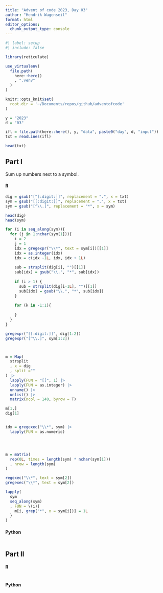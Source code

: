 ```yaml
---
title: "Advent of code 2023, Day 03"
author: "Hendrik Wagenseil"
format: html
editor_options: 
  chunk_output_type: console
---
```


```r
#| label: setup
#| include: false

library(reticulate)

use_virtualenv(
  file.path(
    here::here()
    , ".venv"
  )
)

knitr::opts_knit$set(
  root.dir = '~/Documents/repos/github/adventofcode'
)

y = "2023"
d = "03"

ifl = file.path(here::here(), y, "data", paste0("day", d, "input"))
txt = readLines(ifl)
```

```r
head(txt)
```


::: {.panel-tabset}

## Part I

Sum up numbers next to a symbol. 

::: {.panel-tabset}

#### R

```r
dig = gsub("[^[:digit:]]", replacement = ".", x = txt)
sym = gsub("[[:digit:]]", replacement = ".", x = txt)
sym = gsub("[^\\.]", replacement = "*", x = sym) 

head(dig)
head(sym)

for (i in seq_along(sym)){
  for (j in 1:nchar(sym[1])){
    i = 2
    j = 1
    idx = gregexpr("\\*", text = sym[i])[[1]]
    idx = as.integer(idx)
    idx = c(idx -1L, idx, idx + 1L)
    
    sub = strsplit(dig[i], "")[[1]]
    sub[idx] = gsub("\\.", "*", sub[idx])
    
    if (i > 1) {
      sub = strsplit(dig[i-1L], "")[[1]]
      sub[idx] = gsub("\\.", "*", sub[idx])
    }
    
    for (k in -1:1){
      
    }
  }
}

gregexpr("[[:digit:]]", dig[1:2])
gregexpr("[^\\.]", sym[1:2])



m = Map(
  strsplit
  , x = dig
  , split =""
) |> 
  lapply(FUN = "[[", 1) |> 
  lapply(FUN = as.integer) |> 
  unname() |> 
  unlist() |> 
  matrix(ncol = 140, byrow = T)

m[1,]
dig[1]


idx = gregexec("\\*", sym) |> 
  lapply(FUN = as.numeric)




m = matrix(
  rep(0L, times = length(sym) * nchar(sym[1]))
  , nrow = length(sym)
)

regexec("\\*", text = sym[2])
gregexec("\\*", text = sym[2])

lapply(
  sym
  seq_along(sym)
  , FUN = \(i){
    m[i, grep("*", x = sym[i])] = 1L
  }
)


```

#### Python

```python
```

:::


## Part II


::: {.panel-tabset}

#### R

```r
```

#### Python

```python
```

:::

:::
